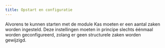 ```yaml
---
title: Opstart en configuratie
---
```


Alvorens te kunnen starten met de module Kas moeten er een aantal zaken worden ingesteld. Deze instellingen moeten in principe slechts éénmaal worden geconfigureerd, zolang er geen structurele zaken worden gewijzigd.

<DocCardList />